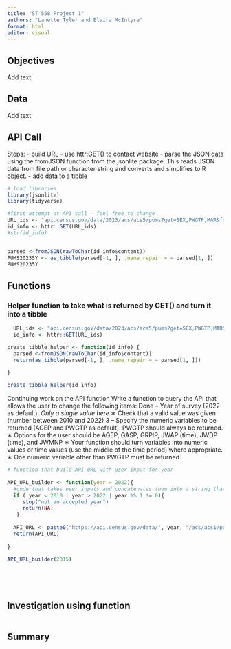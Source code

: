 ```yaml
---
title: "ST 558 Project 1"
authors: "Lanette Tyler and Elvira McIntyre"
format: html
editor: visual
---
```


## Objectives

Add text

## Data

Add text

## API Call

Steps: - build URL - use httr:GET() to contact website - parse the JSON data using the fromJSON function from the jsonlite package. This reads JSON data from file path or character string and converts and simplifies to R object. - add data to a tibble

```r
# load libraries
library(jsonlite)
library(tidyverse)

#first attempt at API call - feel free to change
URL_ids <- "api.census.gov/data/2023/acs/acs5/pums?get=SEX,PWGTP,MAR&for=state:1&SCHL=24"
id_info <- httr::GET(URL_ids)
#str(id_info)


parsed <-fromJSON(rawToChar(id_info$content))
PUMS20235Y <- as_tibble(parsed[-1, ], .name_repair = ~ parsed[1, ])
PUMS20235Y
```

## Functions


### Helper function to take what is returned by GET() and turn it into a tibble

```r


  URL_ids <- "api.census.gov/data/2023/acs/acs5/pums?get=SEX,PWGTP,MAR&for=state:1&SCHL=24"
  id_info <- httr::GET(URL_ids)

create_tibble_helper <- function(id_info) {
  parsed <-fromJSON(rawToChar(id_info$content))
  return(as_tibble(parsed[-1, ], .name_repair = ~ parsed[1, ]))
  
}

create_tibble_helper(id_info)


```

Continuing work on the API function
Write a function to query the API that allows the user to change the following items:
Done – Year of survey (2022 as default). *Only a single value here*
∗ Check that a valid value was given (number between 2010 and 2022)
3
– Specify the numeric variables to be returned (AGEP and PWGTP as default). PWGTP should
always be returned.
∗ Options for the user should be AGEP, GASP, GRPIP, JWAP (time), JWDP (time), and
JWMNP
∗ Your function should turn variables into numeric values or time values (use the middle of the
time period) where appropriate.
∗ One numeric variable other than PWGTP must be returned

```r

# function that build API URL with user input for year
  
API_URL_builder <- function(year = 2022){
  #code that takes user inputs and concatenates them into a string that becomes the URL, year must be between 2010 - 2022 and cannot be a decimal like 2015.5
  if ( year < 2010 | year > 2022 | year %% 1 != 0){
     stop("not an accepted year")
     return(NA)
   }
  
  API_URL <- paste0("https://api.census.gov/data/", year, "/acs/acs1/pums?get=SEX,PWGTP,MAR&for=state:1" )
  return(API_URL)
  
}
  
API_URL_builder(2015)
  


  
```

## Investigation using function

```r

```

## Summary

